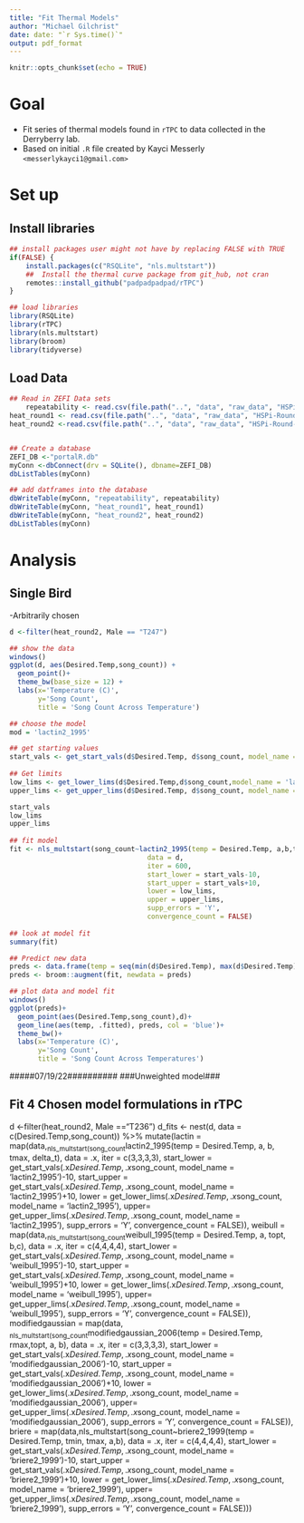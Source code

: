 ```yaml
---
title: "Fit Thermal Models"
author: "Michael Gilchrist"
date: date: "`r Sys.time()`"
output: pdf_format
---
```


```r
knitr::opts_chunk$set(echo = TRUE)
```
# Goal

- Fit series of thermal models found in `rTPC` to data collected in the Derryberry lab.
- Based on initial `.R` file created by Kayci Messerly `<messerlykayci1@gmail.com>`



# Set up

## Install libraries

```r
## install packages user might not have by replacing FALSE with TRUE
if(FALSE) {
    install.packages(c("RSQLite", "nls.multstart"))
    ##  Install the thermal curve package from git_hub, not cran
    remotes::install_github("padpadpadpad/rTPC")
}

## load libraries
library(RSQLite)
library(rTPC)
library(nls.multstart)
library(broom)
library(tidyverse)
```

## Load Data

```r
## Read in ZEFI Data sets
    repeatability <- read.csv(file.path("..", "data", "raw_data", "HSPi-Repeatability-Song-Count.csv"))
heat_round1 <- read.csv(file.path("..", "data", "raw_data", "HSPi-Round-1-Heat-Trials.csv"))
heat_round2 <-read.csv(file.path("..", "data", "raw_data", "HSPi-Round-2-Heat-Trials.csv"))


## Create a database
ZEFI_DB <-"portalR.db"
myConn <-dbConnect(drv = SQLite(), dbname=ZEFI_DB)
dbListTables(myConn)

## add datframes into the database
dbWriteTable(myConn, "repeatability", repeatability)
dbWriteTable(myConn, "heat_round1", heat_round1)
dbWriteTable(myConn, "heat_round2", heat_round2)
dbListTables(myConn)
```

# Analysis


## Single Bird

-Arbitrarily chosen

```r

d <-filter(heat_round2, Male == "T247")

## show the data
windows()
ggplot(d, aes(Desired.Temp,song_count)) + 
  geom_point()+ 
  theme_bw(base_size = 12) +
  labs(x='Temperature (C)', 
       y='Song Count', 
       title = 'Song Count Across Temperature')

## choose the model
mod = 'lactin2_1995'

## get starting values
start_vals <- get_start_vals(d$Desired.Temp, d$song_count, model_name = 'lactin2_1995')
  
## Get limits
low_lims <- get_lower_lims(d$Desired.Temp,d$song_count,model_name = 'lactin2_1995')
upper_lims <- get_upper_lims(d$Desired.Temp, d$song_count, model_name = 'lactin2_1995')

start_vals
low_lims
upper_lims
  
## fit model
fit <- nls_multstart(song_count~lactin2_1995(temp = Desired.Temp, a,b,tmax,delta_t),
                                  data = d,
                                  iter = 600,
                                  start_lower = start_vals-10,
                                  start_upper = start_vals+10,
                                  lower = low_lims,
                                  upper = upper_lims,
                                  supp_errors = 'Y',
                                  convergence_count = FALSE)
  
## look at model fit
summary(fit)

## Predict new data 
preds <- data.frame(temp = seq(min(d$Desired.Temp), max(d$Desired.Temp), length.out = 6))
preds <- broom::augment(fit, newdata = preds)

## plot data and model fit
windows()
ggplot(preds)+
  geom_point(aes(Desired.Temp,song_count),d)+
  geom_line(aes(temp, .fitted), preds, col = 'blue')+
  theme_bw()+
  labs(x='Temperature (C)',
       y='Song Count',
       title = 'Song Count Across Temperatures')


```

#####07/19/22##########
###Unweighted model###

## Fit 4 Chosen model formulations in rTPC
d <-filter(heat_round2, Male =="T236")
d_fits <- nest(d, data = c(Desired.Temp,song_count)) %>%
  mutate(lactin = map(data,~nls_multstart(song_count~lactin2_1995(temp = Desired.Temp, a, b, tmax, delta_t),
                      data = .x,
                      iter = c(3,3,3,3),
                      start_lower = get_start_vals(.x$Desired.Temp, .x$song_count, model_name = 'lactin2_1995')-10,
                      start_upper = get_start_vals(.x$Desired.Temp, .x$song_count, model_name = 'lactin2_1995')+10,
                      lower = get_lower_lims(.x$Desired.Temp, .x$song_count, model_name = 'lactin2_1995'),
                      upper= get_upper_lims(.x$Desired.Temp, .x$song_count, model_name = 'lactin2_1995'),
                      supp_errors = 'Y',
                      convergence_count = FALSE)),
weibull = map(data,~nls_multstart(song_count~weibull_1995(temp = Desired.Temp, a, topt, b,c),
                                  data = .x,
                                  iter = c(4,4,4,4),
                                  start_lower = get_start_vals(.x$Desired.Temp, .x$song_count, model_name = 'weibull_1995')-10,
                                  start_upper = get_start_vals(.x$Desired.Temp, .x$song_count, model_name = 'weibull_1995')+10,
                                  lower = get_lower_lims(.x$Desired.Temp, .x$song_count, model_name = 'weibull_1995'),
                                  upper= get_upper_lims(.x$Desired.Temp, .x$song_count, model_name = 'weibull_1995'),
                                  supp_errors = 'Y',
                                  convergence_count = FALSE)),
modifiedgaussian = map(data, ~nls_multstart(song_count~modifiedgaussian_2006(temp = Desired.Temp, rmax,topt, a, b),
                                            data = .x,
                                            iter = c(3,3,3,3),
                                            start_lower = get_start_vals(.x$Desired.Temp, .x$song_count, model_name = 'modifiedgaussian_2006')-10,
                                            start_upper = get_start_vals(.x$Desired.Temp, .x$song_count, model_name = 'modifiedgaussian_2006')+10,
                                            lower = get_lower_lims(.x$Desired.Temp, .x$song_count, model_name = 'modifiedgaussian_2006'),
                                            upper= get_upper_lims(.x$Desired.Temp, .x$song_count, model_name = 'modifiedgaussian_2006'),
                                            supp_errors = 'Y',
                                            convergence_count = FALSE)),
briere = map(data,nls_multstart(song_count~briere2_1999(temp = Desired.Temp, tmin, tmax, a,b),
                                data = .x,
                                iter = c(4,4,4,4),
                                start_lower = get_start_vals(.x$Desired.Temp, .x$song_count, model_name = 'briere2_1999')-10,
                                start_upper = get_start_vals(.x$Desired.Temp, .x$song_count, model_name = 'briere2_1999')+10,
                                lower = get_lower_lims(.x$Desired.Temp, .x$song_count, model_name = 'briere2_1999'),
                                upper= get_upper_lims(.x$Desired.Temp, .x$song_count, model_name = 'briere2_1999'),
                                supp_errors = 'Y',
                                convergence_count = FALSE)))
